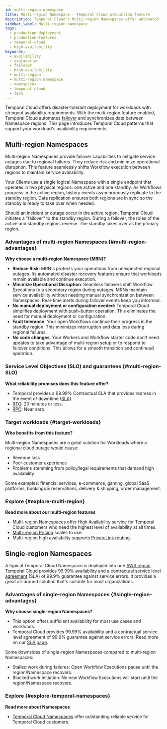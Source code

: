 ```yaml
---
id: multi-region-namespace
title: Multi-region Namespace - Temporal Cloud production feature
description: Temporal Cloud's Multi-region Namespaces offer automated failover, synchronized data replication, and high availability for workloads requiring disaster-tolerant deployment and 99.99% uptime. 
sidebar_label: Multi-region namespace
tags:
  - production-deployment
  - production-features
  - temporal-cloud
  - high-availability
keywords:
  - availability
  - explanation
  - failover
  - high-availability
  - multi-region
  - multi-region namespace
  - namespaces
  - temporal-cloud
  - term
---
```


Temporal Cloud offers disaster-tolerant deployment for workloads with stringent availability requirements.
With the multi-region feature enabled, Temporal Cloud automates [failover](/glossary#failover) and synchronizes data between Namespace regions.
This page introduces Temporal Cloud patterns that support your workload's availability requirements.

## Multi-region Namespaces

Multi-region Namespaces provide failover capabilities to mitigate service outages due to regional failures.
They reduce risk and minimize operational disruption.
This feature seamlessly shif​​ts Workflow execution between regions to maintain service availability.

Your Clients use a single logical Namespace with a single endpoint that operates in two physical regions: one active and one standby.
As Workflows progress in the active region, history events asynchronously replicate to the standby region.
Data replication ensures both regions are in sync so the standby is ready to take over when needed.

Should an incident or outage occur in the active region, Temporal Cloud initiates a "failover" to the standby region.
During a failover, the roles of the active and standby regions reverse.
The standby takes over as the primary region.

### Advantages of multi-region Namespaces {#multi-region-advantages}

**Why choose a multi-region Namespace (MRN)?**

- **Reduce Risk**:
  MRN's protects your operations from unexpected regional outages.
  Its automated disaster recovery features ensure that workloads remain available and continue execution.
- **Minimize Operational Disruption**:
  Seamless failovers shift Workflow Executions to a secondary region during outages.
  MRNs maintain service availability without needing manual synchronization between Namespaces.
  Real-time alerts during failover events keep you informed.
- **No manual deployment or configuration needed:**
  Temporal Cloud simplifies deployment with push-button operation.
  This eliminates the need for manual deployment or configuration.
- **Fault tolerance**.
  Your open Workflows continue their progress in the standby region.
  This minimizes interruption and data loss during regional failures.
- **No code changes**.
  Your Workers and Workflow starter code don't need updates to take advantage of multi-region setup or to respond to failover conditions.
  This allows for a smooth transition and continued operation.

### Service Level Objectives (SLO) and guarantees {#multi-region-SLO}

**What reliability promises does this feature offer?**

- Temporal provides a 99.99% Contractual SLA that provides redress in the event of downtime ([SLA](https://docs.temporal.io/cloud/sla)).
- [RTO](https://csrc.nist.gov/glossary/term/recovery_time_objective): 20 minutes or less.
- [RPO](https://csrc.nist.gov/glossary/term/recovery_point_objective): Near zero.

### Target workloads {#target-workloads}

**Who benefits from this feature?**

Multi-region Namespaces are a great solution for Workloads where a regional cloud outage would cause:

- Revenue loss
- Poor customer experience
- Problems stemming from policy/legal requirements that demand high availability

Some examples: financial services, e-commerce, gaming, global SaaS platforms, bookings & reservations, delivery & shipping, order management.

### Explore {#explore-multi-region}

**Read more about our multi-region features**

- [Multi-region Namespaces](/cloud/multi-region) offer High Availability service for Temporal Cloud customers who need the highest level of availability at all times.
- [Multi-region Pricing](/cloud/pricing) scales to use.
- Multi-region high availability supports [PrivateLink routing](/cloud/multi-region#routing).

## Single-region Namespaces

A typical Temporal Cloud Namespace is deployed into one [AWS region](https://docs.temporal.io/cloud/service-availability).
Temporal Cloud provides [99.99% availability](https://docs.temporal.io/cloud/sla) and a contractual [service level agreement](https://docs.temporal.io/cloud/sla) (SLA) of 99.9% guarantee against service errors.
It provides a great all-around solution that's suitable for most organizations.

### Advantages of single-region Namespaces {#single-region-advantages}

**Why choose single-region Namespaces?**

- This option offers sufficient availability for most use cases and workloads.
- Temporal Cloud provides 99.99% availability and a contractual service level agreement of 99.9% guarantee against service errors.
  Read more on our [SLA page](https://docs.temporal.io/cloud/sla).

Some downsides of single-region Namespaces compared to multi-region Namespaces:

- Stalled work during failures: Open Workflow Executions pause until the region/Namespace recovers.
- Blocked work initiation: No new Workflow Executions will start until the region/Namespace recovers.

### Explore {#explore-temporal-namespaces}

**Read more about Namespaces**

- [Temporal Cloud Namespaces](/cloud/namespaces) offer outstanding reliable service for Temporal Cloud customers.

